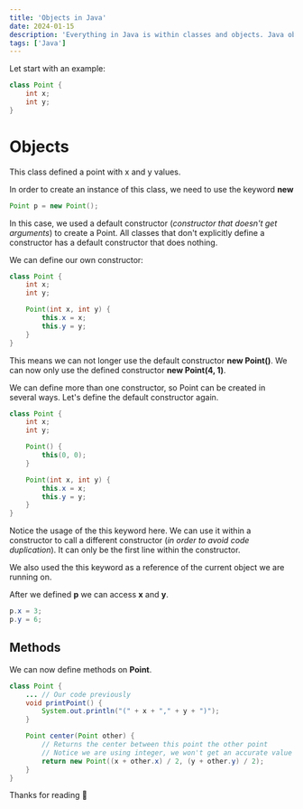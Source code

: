 ```yaml
---
title: 'Objects in Java'
date: 2024-01-15
description: 'Everything in Java is within classes and objects. Java objects hold a state, state are variables which are saved together within an object, we call them fields or member variables.'
tags: ['Java']
---
```


Let start with an example:

```java
class Point {
    int x;
    int y;
}
```

# Objects

This class defined a point with x and y values.

In order to create an instance of this class, we need to use the keyword **new**

```java
Point p = new Point();
```

In this case, we used a default constructor (_constructor that doesn't get arguments_) to create a Point. All classes that don't explicitly define a constructor has a default constructor that does nothing.

We can define our own constructor:

```java
class Point {
    int x;
    int y;

    Point(int x, int y) {
        this.x = x;
        this.y = y;
    }
}
```

This means we can not longer use the default constructor **new Point()**. We can now only use the defined constructor **new Point(4, 1)**.

We can define more than one constructor, so Point can be created in several ways. Let's define the default constructor again.

```java
class Point {
    int x;
    int y;

    Point() {
        this(0, 0);
    }

    Point(int x, int y) {
        this.x = x;
        this.y = y;
    }
}
```

Notice the usage of the this keyword here. We can use it within a constructor to call a different constructor (_in order to avoid code duplication_). It can only be the first line within the constructor.

We also used the this keyword as a reference of the current object we are running on.

After we defined **p** we can access **x** and **y**.

```java
p.x = 3;
p.y = 6;
```

## Methods

We can now define methods on **Point**.

```java
class Point {
    ... // Our code previously
    void printPoint() {
        System.out.println("(" + x + "," + y + ")");
    }

    Point center(Point other) {
        // Returns the center between this point the other point
        // Notice we are using integer, we won't get an accurate value
        return new Point((x + other.x) / 2, (y + other.y) / 2);
    }
}
```

Thanks for reading 🖤
